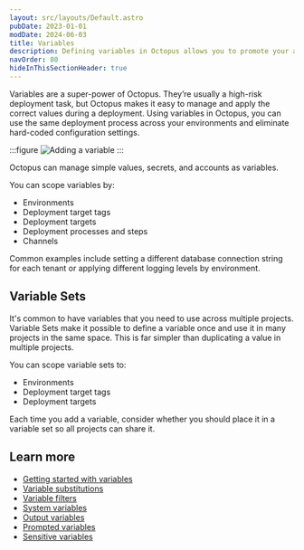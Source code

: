 ```yaml
---
layout: src/layouts/Default.astro
pubDate: 2023-01-01
modDate: 2024-06-03
title: Variables
description: Defining variables in Octopus allows you to promote your applications through environments and update their configuration files.
navOrder: 80
hideInThisSectionHeader: true
---
```

Variables are a super-power of Octopus. They’re usually a high-risk deployment task, but Octopus makes it easy to manage and apply the correct values during a deployment. Using variables in Octopus, you can use the same deployment process across your environments and eliminate hard-coded configuration settings.

:::figure
![Adding a variable](/docs/projects/variables/images/project-variables.png)
:::

Octopus can manage simple values, secrets, and accounts as variables.

You can scope variables by:
- Environments
- Deployment target tags
- Deployment targets
- Deployment processes and steps
- Channels

Common examples include setting a different database connection string for each tenant or applying different logging levels by environment.

## Variable Sets

It's common to have variables that you need to use across multiple projects. Variable Sets make it possible to define a variable once and use it in many projects in the same space.  This is far simpler than duplicating a value in multiple projects.

You can scope variable sets to:
- Environments
- Deployment target tags
- Deployment targets

Each time you add a variable, consider whether you should place it in a variable set so all projects can share it.

## Learn more

- [Getting started with variables](/docs/projects/variables/getting-started)
- [Variable substitutions](/docs/projects/variables/variable-substitutions)
- [Variable filters](/docs/projects/variables/variable-filters)
- [System variables](/docs/projects/variables/system-variables)
- [Output variables](/docs/projects/variables/output-variables)
- [Prompted variables](/docs/projects/variables/prompted-variables)
- [Sensitive variables](/docs/projects/variables/sensitive-variables)